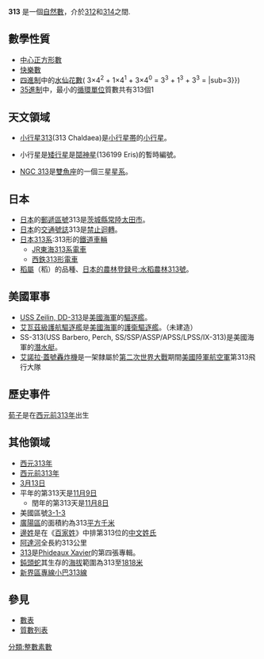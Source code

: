 {{Link style|time=2015-12-13T12:11:51+00:00}}
{{noteTA|G1=Math}}
{{整数
| 质因数分解 = 313
| 罗马数字 = CCCXIII
}}
'''313''' 是一個[[自然數|自然數]]，介於[[312|312]]和[[314|314]]之間.

== 數學性質 ==
{{數字性質|use math=yes|print black list=虧數,不尋常數,無平方數因數的數|other print list=高斯整數分解
|質數=*{{{orderstr}}}{{{property}}}{{{releatedstr}}}。
|孿生質數=**第20對{{{property}}}，為{{{value}}}。前一對是（ [[281|281]] , [[283|283]] ）、下一對是（ [[347|347]] , [[349|349]] ）。
** 313是[[回文素数|回文素数]]。
*** 在[[二進制|二進制]]時也是[[回文素数|回文素数]]，<math>313_{10}=100111001_2</math>
** [[十進制|十進制]]下，既是[[可截短質數|可右截短質數]]，也是可左截短質數
** [[全循環質數|全循環質數]]
** [[畢達哥拉斯質數|畢達哥拉斯質數]]
** [[正則素數|正則素數]]
|高斯整數分解=**此數字雖然是[[自然數|自然]][[質數|質數]]，但不是高斯質數。前一個有此性質的自然質數是[[293|293]]、下一個是[[317|317]]。{{OEIS|id=A002313}}
{{{default}}}
}}
* [[中心正方形數|中心正方形數]]
* [[快樂數|快樂數]]
* [[四進制|四進制]]中的[[水仙花數|水仙花數]]( 3×4<sup>2</sup> + 1×4<sup>1</sup> + 3×4<sup>0</sup> = 3<sup>3</sup> + 1<sup>3</sup> + 3<sup>3</sup> = {{進制|4|{{#expr:3*(4^2)+1*4+3}}|sub=3}})
*[[35|35]][[進制|進制]]中，最小的[[循環單位|循環單位]]質數共有313個1

== 天文領域 ==
*[[小行星313|小行星313]](313 Chaldaea)是[[小行星帯|小行星帯]]的[[小行星|小行星]]。
*{{mp|2003 UB|313}}小行星是[[矮行星|矮行星]]是[[鬩神星|鬩神星]](136199 Eris)的暫時編號。
*[[NGC_313|NGC 313]]是[[雙魚座|雙魚座]]的一個三星[[星系|星系]]。

== 日本 ==
*[[日本|日本]]的[[郵遞區號|郵遞區號]]313是[[茨城縣|茨城縣]][[常陸太田市|常陸太田市]]。
*[[日本|日本]]的[[交通號誌|交通號誌]]313是[[禁止迴轉|禁止迴轉]]。
*[[:ja:313系|日本313系]]:313形的[[鐵道機車車輛|鐵道車輛]]
**[[:ja:JR東海313系電車|JR東海313系電車]]
**[[:ja:西鉄313形電車|西鉄313形電車]]
*[[稻屬|稻屬]]（稻）的品種、[[:ja:ひとめぼれ|日本的農林登録号:水稻農林313號]]。

== 美國軍事 ==
*[[:en:USS_Zeilin_(DD-313)|USS Zeilin, DD-313]]是[[美國海軍|美國海軍]]的[[驅逐艦|驅逐艦]]。
*[[艾瓦茲級護航驅逐艦|艾瓦茲級護航驅逐艦]]是[[美國海軍|美國海軍]]的[[護衛驅逐艦|護衛驅逐艦]]。（未建造）
*SS-313(USS Barbero, Perch, SS/SSP/ASSP/APSS/LPSS/IX-313)是美國海軍的[[潛水艇|潛水艇]]。
*[[艾諾拉·蓋號轟炸機|艾諾拉·蓋號轟炸機]]是一架隸屬於[[第二次世界大戰|第二次世界大戰]]期間[[美國陸軍航空軍|美國陸軍航空軍]]第313飛行大隊

== 歷史事件 ==
[[荀子|荀子]]是在[[西元|西元]][[前313年|前313年]]出生

== 其他領域 ==
* [[西元|西元]][[313年|313年]]
* [[西元|西元]][[前313年|前313年]]
* [[3月13日|3月13日]]
* 平年的第313天是[[11月9日|11月9日]]
** 閏年的第313天是[[11月8日|11月8日]]
* 美國區號[[:en:Area_code_313|3-1-3]]
* [[廣陽區|廣陽區]]的面積約為313[[平方千米|平方千米]]
* [[邊姓|邊姓]]是在《[[百家姓|百家姓]]》中排第313位的[[中文|中文]][[姓氏|姓氏]]
* [[阿達河|阿達河]]全長約313公里
* [[:en:313_(album)|313]]是[[:en:Phideaux_Xavier|Phideaux Xavier]]的第四張專輯。
* [[鈍頭蛇|鈍頭蛇]]其生存的[[海拔|海拔]]範圍為313至[[1818|1818]][[公尺|米]]
* [[新界區專線小巴313線|新界區專線小巴313線]]

==參見==
*[[數表|數表]]
*[[質數列表|質數列表]]
[[分類:整數素數|分類:整數素數]]